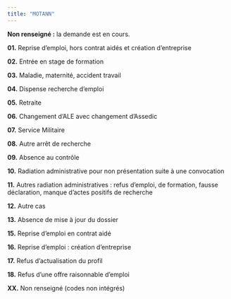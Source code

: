 ```yaml
---
title: "MOTANN"
---
```


**Non renseigné :** la demande est en cours.

**01.** Reprise d'emploi, hors contrat aidés et création d'entreprise

**02.** Entrée en stage de formation

**03.** Maladie, maternité, accident travail

**04.** Dispense recherche d'emploi

**05.** Retraite

**06.** Changement d'ALE avec changement d'Assedic

**07.** Service Militaire

**08.** Autre arrêt de recherche

**09.** Absence au contrôle

**10.** Radiation administrative pour non présentation suite à une convocation

**11.** Autres radiation administratives : refus d'emploi, de formation, fausse déclaration, manque d'actes positifs de recherche

**12.** Autre cas

**13.** Absence de mise à jour du dossier

**15.** Reprise d'emploi en contrat aidé

**16.** Reprise d'emploi : création d'entreprise

**17.** Refus d'actualisation du profil

**18.** Refus d'une offre raisonnable d'emploi

**XX.** Non renseigné (codes non intégrés)
